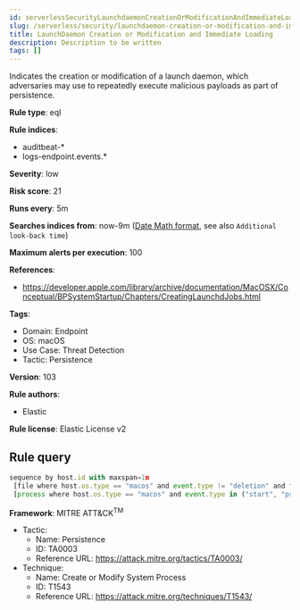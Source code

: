 ```yaml
---
id: serverlessSecurityLaunchdaemonCreationOrModificationAndImmediateLoading
slug: /serverless/security/launchdaemon-creation-or-modification-and-immediate-loading
title: LaunchDaemon Creation or Modification and Immediate Loading
description: Description to be written
tags: []
---
```


<div id="launchdaemon-creation-or-modification-and-immediate-loading"></div>

Indicates the creation or modification of a launch daemon, which adversaries may use to repeatedly execute malicious payloads as part of persistence.

**Rule type**: eql

**Rule indices**: 

* auditbeat-*
* logs-endpoint.events.*

**Severity**: low

**Risk score**: 21

**Runs every**: 5m

**Searches indices from**: now-9m ([Date Math format](((ref))/common-options.html#date-math), see also <DocLink id="serverlessSecurityRulesUiCreate" section="set-the-rules-schedule">`Additional look-back time`</DocLink>)

**Maximum alerts per execution**: 100

**References**: 

* https://developer.apple.com/library/archive/documentation/MacOSX/Conceptual/BPSystemStartup/Chapters/CreatingLaunchdJobs.html

**Tags**: 

* Domain: Endpoint
* OS: macOS
* Use Case: Threat Detection
* Tactic: Persistence

**Version**: 103

**Rule authors**: 

* Elastic

**Rule license**: Elastic License v2

## Rule query

```js
sequence by host.id with maxspan=1m
 [file where host.os.type == "macos" and event.type != "deletion" and file.path : ("/System/Library/LaunchDaemons/*", "/Library/LaunchDaemons/*")]
 [process where host.os.type == "macos" and event.type in ("start", "process_started") and process.name == "launchctl" and process.args == "load"]

```

**Framework**: MITRE ATT&CK<sup>TM</sup>

* Tactic:
    * Name: Persistence
    * ID: TA0003
    * Reference URL: https://attack.mitre.org/tactics/TA0003/
* Technique:
    * Name: Create or Modify System Process
    * ID: T1543
    * Reference URL: https://attack.mitre.org/techniques/T1543/


